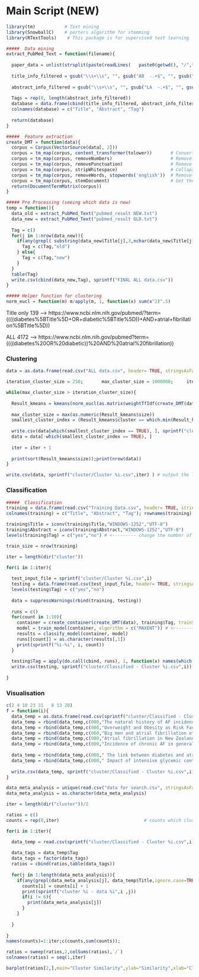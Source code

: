 


# Main Script (NEW)
```r
library(tm)           # Text mining 
library(SnowballC)    # porters algorithm for stemming
library(RTextTools)    # This package is for supervised text learning

#####  Data mining
extract_PubMed_Text = function(filename){
  
  paper_data = unlist(strsplit(paste(readLines(   paste0(getwd(), "/",filename)   ), collapse = " "), "PMID-"))[-1]
  
  title_info_filtered = gsub("\\s+\\s", "", gsub("AB  -.+$", "", gsub("LID -.+$", "", gsub("PG  -.+$", "", gsub("^.+TI  -", "", paper_data)))))
  
  abstract_info_filtered = gsub("\\s+\\s", "", gsub("LA  -.+$", "", gsub("CN  -.+$", "", gsub("FAU -.+$", "",  gsub("CI  -.+$", "", gsub("^.+AB  -", "", paper_data))))))
  
  Tags = rep(0, length(abstract_info_filtered))
  database = data.frame(cbind(title_info_filtered, abstract_info_filtered, Tags), stringsAsFactors = FALSE)
  colnames(database) = c("Title", "Abstract", "Tag")
  
  return(database)
}

#####  Feature extraction
create_DMT = function(data){
  corpus = Corpus(VectorSource(data[, 2]))
  corpus = tm_map(corpus, content_transformer(tolower))       # Convert all words to lower case
  corpus = tm_map(corpus, removeNumbers)                      # Remove numbers
  corpus = tm_map(corpus, removePunctuation)                  # Remove puncuation
  corpus = tm_map(corpus, stripWhitespace)                    # Collapse multiple white space into a single space
  corpus = tm_map(corpus, removeWords, stopwords('english'))  # Remove the stop words
  corpus = tm_map(corpus, stemDocument)                       # Get the stem words
  return(DocumentTermMatrix(corpus))
}

##### Pre Processing (seeing which data is new)
temp = function(){
  data_old = extract_PubMed_Text("pubmed_result NEW.txt")
  data_new = extract_PubMed_Text("pubmed_result OLD.txt")
  
  Tag = c()
  for(j in 1:nrow(data_new)){
    if(any(grepl( substring(data_new$Title[j],3,nchar(data_new$Title[j])-1) , data_old$Title,ignore.case=TRUE))){
      Tag = c(Tag,"old")
    } else{
      Tag = c(Tag,"new")
    }
  }
  table(Tag)
  write.csv(cbind(data_new,Tag), sprintf("FINAL ALL data.csv"))
}

##### Helper function for clustering
norm_eucl = function(m) m/apply(m, 1, function(x) sum(x^2)^.5)
```

Title only 139 ---> https://www.ncbi.nlm.nih.gov/pubmed/?term=((((diabetes%5BTitle%5D+OR+diabetic%5BTitle%5D))+AND+atrial+fibrillation%5BTitle%5D))

ALL 4172 ---> https://www.ncbi.nlm.nih.gov/pubmed?term=((((diabetes%20OR%20diabetic))%20AND%20atrial%20fibrillation))

### Clustering
```r
data = as.data.frame(read.csv("ALL data.csv", header= TRUE, stringsAsFactors =  FALSE)[2:5])

iteration_cluster_size = 250;       max_cluster_size = 1000000;     iter = 1

while(max_cluster_size > iteration_cluster_size){
  
  Result_kmeans = kmeans(norm_eucl(as.matrix(weightTfIdf(create_DMT(data[1:2])))), centers = 3) ### # <--------- change centre here
  
  max_cluster_size = max(as.numeric(Result_kmeans$size))
  smallest_cluster_index = (Result_kmeans$cluster == which.min(Result_kmeans$size))
  
  write.csv(data[which(smallest_cluster_index == TRUE), ], sprintf("cluster/Cluster %i.csv",iter) )
  data = data[-which(smallest_cluster_index == TRUE), ]
  
  iter = iter + 1
  
  print(sort(Result_kmeans$size));print(nrow(data))
}

write.csv(data, sprintf("cluster/Cluster %i.csv",iter) ) # output the last cluster
```

### Classification
```r
#####  Classification
training = data.frame(read.csv("Training Data.csv", header= TRUE, stringsAsFactors =  FALSE)[1:3])
colnames(training) = c("Title", "Abstract", "Tag"); rownames(training) = NULL

training$Title = iconv(training$Title,"WINDOWS-1252","UTF-8")
training$Abstract = iconv(training$Abstract,"WINDOWS-1252","UTF-8")
levels(training$Tag) = c("yes","no") # <--------- change the number of classes here

train_size = nrow(training)

iter = length(dir("cluster"))

for(i in 1:iter){
  
  test_input_file = sprintf("cluster/Cluster %i.csv",i)
  testing = data.frame(read.csv(test_input_file, header= TRUE, stringsAsFactors =  FALSE)[2:4])
  levels(testing$Tag) = c("yes","no")
  
  data = suppressWarnings(rbind(training, testing))
  
  runs = c()
  for(count in 1:10){
    container = create_container(create_DMT(data), training$Tag, trainSize = 1:train_size, testSize = (train_size+1):nrow(data), virgin = FALSE)
    model = train_model(container, algorithm = c("MAXENT")) # <--------- change model here
    results = classify_model(container, model)
    runs[[count]] = as.character(results[,1])
    print(sprintf("%i-%i", i, count))
  }
  
  testing$Tag = apply(do.call(cbind, runs), 1, function(x) names(which.max(table(x))))
  write.csv(testing, sprintf("cluster/Classified - Cluster %i.csv",i))
  
}
```

### Visualisation
```r
c(2 4 10 23 31   8 13 20)
f = function(i){
  data_temp = as.data.frame(read.csv(sprintf("cluster/Classified - Cluster %i.csv",i), header= TRUE, stringsAsFactors =  FALSE))
  data_temp = rbind(data_temp,c(000,"The natural history of AF incidence risk facts and prognosis in the manitoba follow up study","","yes"))
  data_temp = rbind(data_temp,c(000,"Overweight and Obesity as Risk Factors for Atrial","","yes"))
  data_temp = rbind(data_temp,c(000,"Big men and atrial fibrillation effects of body size and weight gain on risk of atrial fibrillation in men.","","yes"))
  data_temp = rbind(data_temp,c(000,"Atrial fibrillation in New Zealand primary care: prevalence, risk factors for stroke and the management of thromboembolic risk","","yes"))
  data_temp = rbind(data_temp,c(000,"Incidence of chronic AF in general practice and its treatment pattern","","yes"))
  
  data_temp = rbind(data_temp,c(000," The link between diabetes and atrial fibrillation: cause or correlation?","","yes"))
  data_temp = rbind(data_temp,c(000," Impact of intensive glycemic control on the incidence of atrial fibrillation andassociated cardiovascular outcomes in patients with type 2 diabetes mellitus(from the Action to Control Cardiovascular Risk in Diabetes Study). ","","yes"))
  
  write.csv(data_temp, sprintf("cluster/Classified - Cluster %i.csv",i))
}
```

```r
data_meta_analysis = unique(read.csv("data for search.csv", stringsAsFactors =  FALSE)$Title)
data_meta_analysis = as.character(data_meta_analysis)

iter = length(dir("cluster"))/2

ratios = c()
counts = rep(0,iter)                                # counts which clusters have which paper

for(i in 1:iter){

  data_temp = read.csv(sprintf("cluster/Classified - Cluster %i.csv",i), header= TRUE, stringsAsFactors =  FALSE)
  
  data_tags = data_temp$Tag
  data_tags = factor(data_tags)
  ratios = cbind(ratios,table(data_tags))
  
  for(j in 1:length(data_meta_analysis)){
    if(any(grepl(data_meta_analysis[j], data_temp$Title,ignore.case=TRUE))){
      counts[i] = counts[i] + 1
      print(sprintf("cluster %i - data %i",i ,j))
      if(i != 6){
        print(data_meta_analysis[j])
      }
    }
    
  }
  
}
names(counts)=1:iter;c(counts,sum(counts));

ratios = sweep(ratios,2,colSums(ratios),`/`)
colnames(ratios) = seq(1,iter)

barplot(ratios[2,],main="Cluster Similarity",ylab="Similarity",xlab="Cluster",col=c("gray80"),ylim=c(0,1))
```